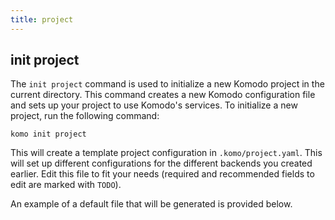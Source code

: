```yaml
---
title: project
---
```

## init project
The `init project` command is used to initialize a new Komodo project in the current directory. This command creates a new Komodo configuration file and sets up your project to use Komodo's services. To initialize a new project, run the following command:

```
komo init project
```

This will create a template project configuration in  `.komo/project.yaml`. This will set up
different configurations for the different backends you created earlier.
Edit this file to fit your needs (required and recommended fields to edit are marked with `TODO`).

An example of a default file that will be generated is provided below.

<Snippet file="project-config.mdx" />

